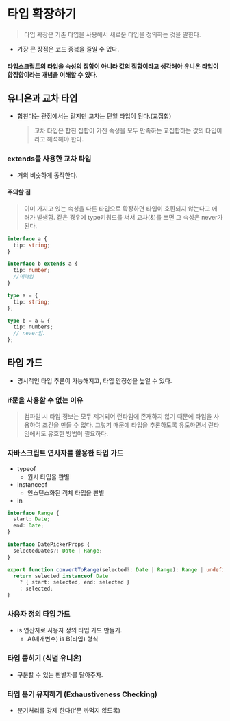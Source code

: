 # 타입 확장하기

> 타입 확장은 기존 타입을 사용해서 새로운 타입을 정의하는 것을 말한다.

- 가장 큰 장점은 코드 중복을 줄일 수 있다.

#### 타입스크립트의 타입을 속성의 집합이 아니라 값의 집합이라고 생각해야 유니온 타입이 합집합이라는 개념을 이해할 수 있다.

## 유니온과 교차 타입

- 합친다는 관점에서는 같지만 교차는 단일 타입이 된다.(교집합)
  > 교차 타입은 합친 집합이 가진 속성을 모두 만족하는 교집합하는 값의 타입이라고 해석해야 한다.

### extends를 사용한 교차 타입

- 거의 비슷하게 동작한다.

#### 주의할 점

> 이미 가지고 있는 속성을 다른 타입으로 확장하면 타입이 호환되지 않는다고 에러가 발생함.
> 같은 경우에 type키워드를 써서 교차(&)를 쓰면 그 속성은 never가 된다.

```ts
interface a {
  tip: string;
}

interface b extends a {
  tip: number;
  //에러임
}

type a = {
  tip: string;
};

type b = a & {
  tip: numbers;
  // never임.
};
```

## 타입 가드

- 명시적인 타입 추론이 가능해지고, 타입 안정성을 높일 수 있다.

### if문을 사용할 수 없는 이유

> 컴파일 시 타입 정보는 모두 제거되어 런타임에 존재하지 않기 때문에 타입을 사용하여 조건을 만들 수 없다.
> 그렇기 때문에 타입을 추론하도록 유도하면서 런타임에서도 유효한 방법이 필요하다.

### 자바스크립트 연사자를 활용한 타입 가드

- typeof
  - 원시 타입을 판별
- instanceof
  - 인스턴스화된 객체 타입을 판별
- in

```ts
interface Range {
  start: Date;
  end: Date;
}

interface DatePickerProps {
  selectedDates?: Date | Range;
}

export function convertToRange(selected?: Date | Range): Range | undefined {
  return selected instanceof Date
    ? { start: selected, end: selected }
    : selected;
}
```

### 사용자 정의 타입 가드

- is 연산자로 사용자 정의 타입 가드 만들기.
  - A(매개변수) is B(타입) 형식

### 타입 좁히기 (식별 유니온)

- 구분할 수 있는 판별자를 달아주자.

### 타입 분기 유지하기 (Exhaustiveness Checking)

- 분기처리를 강제 한다(if문 까먹지 않도록)
